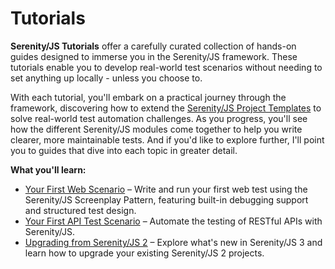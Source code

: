 # Tutorials

**Serenity/JS Tutorials** offer a carefully curated collection of hands-on guides designed to immerse you in the Serenity/JS framework.
These tutorials enable you to develop real-world test scenarios without needing to set anything up locally - unless you choose to.

With each tutorial, you'll embark on a practical journey through the framework, discovering how to extend the [Serenity/JS Project Templates](/handbook/project-templates/) to solve real-world test automation challenges.
As you progress, you'll see how the different Serenity/JS modules come together to help you write clearer, more maintainable tests. And if you'd like to explore further, I'll point you to guides that dive into each topic in greater detail.

**What you'll learn:**
- [Your First Web Scenario](/handbook/tutorials/your-first-web-scenario/) – Write and run your first web test using the Serenity/JS Screenplay Pattern, featuring built-in debugging support and structured test design.
- [Your First API Test Scenario](/handbook/tutorials/your-first-api-scenario/) – Automate the testing of RESTful APIs with Serenity/JS.
- [Upgrading from Serenity/JS 2](/handbook/tutorials/upgrading-from-serenity-js-2/) – Explore what's new in Serenity/JS 3 and learn how to upgrade your existing Serenity/JS 2 projects.
